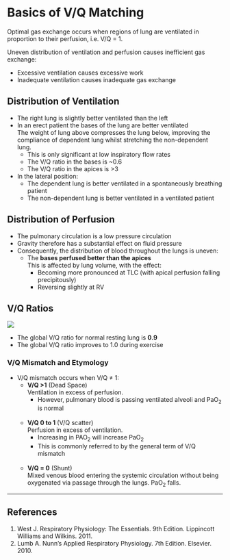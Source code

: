# Basics of V/Q Matching

Optimal gas exchange occurs when regions of lung are ventilated in proportion to their perfusion, i.e. V/Q = 1.

Uneven distribution of ventilation and perfusion causes inefficient gas exchange:

* Excessive ventilation causes excessive work
* Inadequate ventilation causes inadequate gas exchange

## Distribution of Ventilation

* The right lung is slightly better ventilated than the left
* In an erect patient the bases of the lung are better ventilated\
The weight of lung above compresses the lung below, improving the compliance of dependent lung whilst stretching the non-dependent lung.
    * This is only significant at low inspiratory flow rates
    * The V/Q ratio in the bases is ~0.6
    * The V/Q ratio in the apices is >3
* In the lateral position:
    * The dependent lung is better ventilated in a spontaneously breathing patient
    * The non-dependent lung is better ventilated in a ventilated patient


## Distribution of Perfusion

* The pulmonary circulation is a low pressure circulation
* Gravity therefore has a substantial effect on fluid pressure
* Consequently, the distribution of blood throughout the lungs is uneven:
    * The **bases perfused better than the apices**\
    This is affected by lung volume, with the effect:
        * Becoming more pronounced at TLC (with apical perfusion falling precipitously)
        * Reversing slightly at RV

## V/Q Ratios

<img src="/resources/regional-ventilation-and-perfusion.svg">

* The global V/Q ratio for normal resting lung is **0.9**
* The global V/Q ratio improves to 1.0 during exercise

### V/Q Mismatch and Etymology

* V/Q mismatch occurs when V/Q ≠ 1:
    * **V/Q >1** (Dead Space)\
    Ventilation in excess of perfusion.
        * However, pulmonary blood is passing ventilated alveoli and PaO~2~ is normal <br><br>
    * **V/Q 0 to 1**  (V/Q scatter)\
    Perfusion in excess of ventilation.
        * Increasing in PAO~2~ will increase PaO~2~
        * This is commonly referred to by the general term of V/Q mismatch<br><br>
    * **V/Q = 0** (Shunt)\
    Mixed venous blood entering the systemic circulation without being oxygenated via passage through the lungs. PaO~2~ falls. 

---

## References

1. West J. Respiratory Physiology: The Essentials. 9th Edition. Lippincott Williams and Wilkins. 2011.
2. Lumb A. Nunn's Applied Respiratory Physiology. 7th Edition. Elsevier. 2010.
